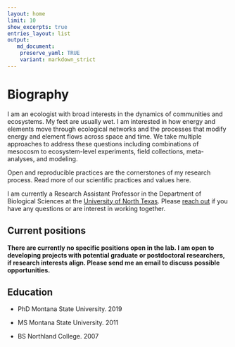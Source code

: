 ```yaml
---
layout: home
limit: 10
show_excerpts: true
entries_layout: list
output:
   md_document:
    preserve_yaml: TRUE
    variant: markdown_strict
---
```


# Biography

I am an ecologist with broad interests in the dynamics of communities
and ecosystems. My feet are usually wet. I am interested in how
energy and elements move through ecological networks and the processes that modify energy and element flows across space and time. We take multiple approaches to address these questions including combinations of mesocosm to ecosystem-level experiments, field collections, meta-analyses, and modeling. 

Open and reproducible practices are the cornerstones of my research process. Read more of our scientific practices and values here.

I am currently a Research Assistant Professor in the Department of Biological Sciences at the [University of North Texas](https://www.unt.edu/). Please [reach out](https://biology.unt.edu/people/james-junker) if you have any questions or are interest in working together. 

## Current positions

**There are currently no specific positions open in the lab. I am open to developing projects with potential graduate or postdoctoral researchers, if research interests align. Please send me an email to discuss possible opportunities.**

## Education

* PhD Montana State University. 2019

* MS Montana State University. 2011

* BS Northland College. 2007
